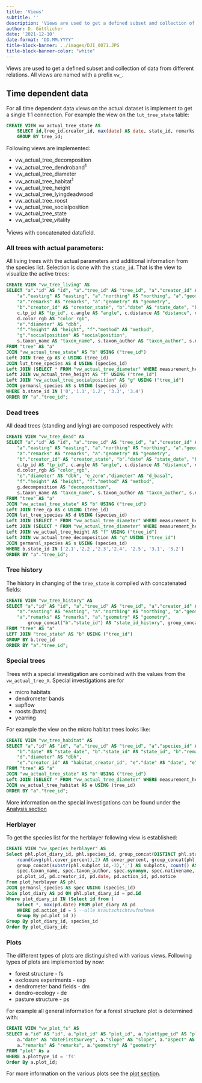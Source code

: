 ```yaml
---
title: 'Views'
subtitle: ''
description: 'Views are used to get a defined subset and collection of data from different relations.'
author: D. Göttlicher
date: '2021-12-10'
date-format: "DD.MM.YYYY"
title-block-banner: ../images/DJI_0071.JPG
title-block-banner-color: "white"
---
```




Views are used to get a defined subset and collection of data from different relations. All views are named with a prefix `vw_`.

## Time dependent data
For all time dependent data views on the actual dataset is implement to get a single 1:1 connection. For example the view on the `lut_tree_state` table:
```sql
CREATE VIEW vw_actual_tree_state AS
    SELECT id,tree_id,creator_id, max(date) AS date, state_id, remarks FROM tree_state
    GROUP BY tree_id;
```
Following views are implemented:

* vw_actual_tree_decomposition
* vw_actual_tree_dendroband^1^
* vw_actual_tree_diameter
* vw_actual_tree_habitat^1^
* vw_actual_tree_height
* vw_actual_tree_lyingdeadwood
* vw_actual_tree_roost
* vw_actual_tree_socialposition
* vw_actual_tree_state
* vw_actual_tree_vitality

^1^Views with concatenated datafield.

### All trees with actual parameters:
All living trees with the actual parameters and additional information from the species list. Selection is done with the `state_id`. That is the view to visualize the active trees:
```sql
CREATE VIEW "vw_tree_living" AS
SELECT "a"."id" AS "id", "a"."tree_id" AS "tree_id", "a"."creator_id" AS "creator_id", "a"."date" AS "first_date", "a"."species_id" AS "species_id",
	"a"."easting" AS "easting", "a"."northing" AS "northing", "a"."geomeasurement_id" AS "geomeasurement_id", "a"."status" AS "status", 
    "a"."remarks" AS "remarks", "a"."geometry" AS "geometry",
	"b"."creator_id" AS "creator_state", "b"."date" AS "state_date", "b"."state_id" AS "state_id", "b"."remarks" AS "state_remarks",
	c.tp_id AS "tp_id", c.angle AS "angle", c.distance AS "distance", c.valid AS "valid",
	d.color_rgb AS "color_rgb",
	"e"."diameter" AS "dbh",
	"f"."height" AS "height", "f"."method" AS "method",
	"g"."socialposition" AS "socialposition",
    s.taxon_name AS "taxon_name", s.taxon_author AS "taxon_author", s.nativename AS "nativename"
FROM "tree" AS "a"
JOIN "vw_actual_tree_state" AS "b" USING ("tree_id")
Left JOIN tree_cp AS c USING (tree_id)
JOIN lut_tree_species AS d USING (species_id)
Left JOIN (SELECT * FROM "vw_actual_tree_diameter" WHERE measurement_height = 1.3) AS "e" USING ("tree_id")
Left JOIN vw_actual_tree_height AS "f" USING ("tree_id")
Left JOIN "vw_actual_tree_socialposition" AS "g" USING ("tree_id")
JOIN germansl_species AS s USING (species_id)
WHERE b.state_id IN ('0','1.1','1.2', '3.3', '3.4')
ORDER BY "a"."tree_id";
```

### Dead trees
All dead trees (standing and lying) are composed respectively with:
```sql
CREATE VIEW "vw_tree_dead" AS
SELECT "a"."id" AS "id", "a"."tree_id" AS "tree_id", "a"."creator_id" AS "creator_id", "a"."date" AS "first_date", "a"."species_id" AS "species_id",
	"a"."easting" AS "easting", "a"."northing" AS "northing", "a"."geomeasurement_id" AS "geomeasurement_id", "a"."status" AS "status", 
    "a"."remarks" AS "remarks", "a"."geometry" AS "geometry",
	"b"."creator_id" AS "creator_state", "b"."date" AS "state_date", "b"."state_id" AS "state_id", "b"."remarks" AS "state_remarks",
	c.tp_id AS "tp_id", c.angle AS "angle", c.distance AS "distance", c.valid AS "valid",
	d.color_rgb AS "color_rgb",
	"e"."diameter" AS "dbh", "e_zero"."diameter" AS "d_basal",
	"f"."height" AS "height", "f"."method" AS "method",
   	g.decomposition AS "decomposition",
    s.taxon_name AS "taxon_name", s.taxon_author AS "taxon_author", s.nativename AS "nativename"
FROM "tree" AS "a"
JOIN "vw_actual_tree_state" AS "b" USING ("tree_id")
Left JOIN tree_cp AS c USING (tree_id)
JOIN lut_tree_species AS d USING (species_id)
Left JOIN (SELECT * FROM "vw_actual_tree_diameter" WHERE measurement_height = 1.3) AS "e" USING ("tree_id")
Left JOIN (SELECT * FROM "vw_actual_tree_diameter" WHERE measurement_height = 0) AS "e_zero" USING ("tree_id")
Left JOIN vw_actual_tree_height AS "f" USING ("tree_id")
Left JOIN vw_actual_tree_decomposition AS "g" USING ("tree_id")
JOIN germansl_species AS s USING (species_id)
WHERE b.state_id IN ('2.1','2.2','2.3','2.4', '2.5', '3.1', '3.2')
ORDER BY "a"."tree_id";
```

### Tree history
The history in changing of the `tree_state` is compiled with concatenated fields:
```sql
CREATE VIEW "vw_tree_history" AS
SELECT "a"."id" AS "id", "a"."tree_id" AS "tree_id", "a"."creator_id" AS "creator_id", "a"."date" AS "first_date", "a"."species_id" AS "species_id",
	"a"."easting" AS "easting", "a"."northing" AS "northing", "a"."geomeasurement_id" AS "geomeasurement_id", "a"."status" AS "status", 
    "a"."remarks" AS "remarks", "a"."geometry" AS "geometry",
		group_concat("b"."state_id") AS "state_id_history", group_concat("b"."date") AS "date_history"
FROM "tree" AS "a" 
LEFT JOIN "tree_state" AS "b" USING ("tree_id") 
GROUP BY b.tree_id
ORDER BY "a"."tree_id";
```

### Special trees
Trees with a special investigation are combined with the values from the `vw_actual_tree_X`.  Special investigations are for 

* micro habitats
* dendrometer bands
* sapflow
* roosts (bats)
* yearring

For example the view on the micro habitat trees looks like:
```sql
CREATE VIEW "vw_tree_habitat" AS
SELECT "a"."id" AS "id", "a"."tree_id" AS "tree_id", "a"."species_id" AS "species_id", "a"."geometry" AS "geometry",
	"b"."date" AS "state_date", "b"."state_id" AS "state_id", "b"."remarks" AS "state_remarks",
	"d"."diameter" AS "dbh",
	"e"."creator_id" AS "habitat_creator_id", "e"."date" AS "date", "e"."habitatfeature" AS "habitatfeature", "e"."habitatvalue" AS "habitatvalue", "e"."remarks" AS "habitat_remarks"
FROM "tree" AS "a"
JOIN "vw_actual_tree_state" AS "b" USING ("tree_id")
Left JOIN (SELECT * FROM "vw_actual_tree_diameter" WHERE measurement_height = 1.3) AS "d" USING ("tree_id")
JOIN vw_actual_tree_habitat AS e USING (tree_id)
ORDER BY "a"."tree_id";
```
More information on the special investigations can be found under the [Analysis section](https://marburgopenforest.github.io/MOFexplain/categories/analysis/)

### Herblayer
To get the species list for the herblayer following view is established:
```sql
CREATE VIEW "vw_species_herblayer" AS
Select phl.plot_diary_id, phl.species_id, group_concat(DISTINCT phl.status) AS status, group_concat(phl.cover_bb,';') AS cover_bb, 
	round(avg(phl.cover_percent),2) AS cover_percent, group_concat(phl.voucher,';') AS voucher, group_concat(phl.note,';') AS note,
	group_concat(substr(phl.subplot_id,-3),';') AS subplots, count() AS no_subplots,
	spec.taxon_name, spec.taxon_author, spec.synonym, spec.nativename, spec.taxon_rank, spec.division, spec.taxon_parent_id,
	pd.plot_id, pd.creator_id, pd.date, pd.action_id, pd.notice 
From plot_herblayer AS phl
JOIN germansl_species AS spec USING (species_id)
Join plot_diary AS pd ON phl.plot_diary_id = pd.id
Where plot_diary_id IN (Select id from (
    Select *, max(pd.date) FROM plot_diary AS pd 
	WHERE pd.action_id = 5 --alle Krautschichtaufnahmen
	Group By pd.plot_id )) 
Group By plot_diary_id, species_id
Order By plot_diary_id;
```

### Plots
The different types of plots are distinguished with various views. Following types of plots are implemented by now:

* forest structure - fs
* exclosure experiments - exp
* dendrometer band fields - dm
* dendro-ecology - de
* pasture structure - ps

For example all general information for a forest structure plot is determined with:
```sql
CREATE VIEW "vw_plot_fs" AS
SELECT a."id" AS "id", a."plot_id" AS "plot_id", a."plottype_id" AS "plottype_id", a."creator_id" AS "creator_id", a."status" AS "status",
	a."date" AS "dateFirstSurvey", a."slope" AS "slope", a."aspect" AS "aspect", a."angle" AS "angle", a."xlength" AS "xlength", a."ylength" AS "ylength",
    a."remarks" AS "remarks", a."geometry" AS "geometry"
FROM "plot" As a
WHERE a.plottype_id = 'fs'
Order By a.plot_id;
```
For more information on the various plots see the [plot section](https://marburgopenforest.github.io/MOFexplain/post/2021-12-10-plots/).
